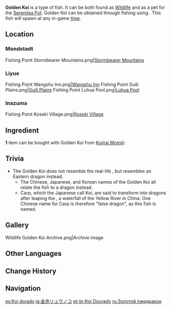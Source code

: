 {{About|the fish|the [[furnishing]]|Ornamental Golden Koi}}
{{Item Infobox
|id           = 131011
|image        = Item Golden Koi.png
|type         = Fish
|invCategory  = Materials
|lbFamily     = Fish
|lbGroup      = Koi
|lbType       = Wildlife
|location     = 
|rarity       = 3
|description  = A large fish said to be the descendant of dragons.<br />With the horn on its head and its scaleless form clad as if in golden armor, it looks every bit like a king underwater. In truth, its bloodline and behavior could not be more different from that of a dragon &mdash; it can neither call forth the wind and rain nor the power of domination and is actually often the victim of food-snatching due to its weak character. A real shame, of course, that it looks so very majestic. As such, it lost the nickname "Descendant of Dragons," and is now termed the "False Dragon" instead.
|source1      = [[Fishing]]
}}
'''Golden Koi''' is a type of fish. It can be both found as [[Wildlife]] and as a pet for the [[Serenitea Pot]]. Golden Koi can be obtained through fishing using {{Item|Fake Fly Bait|20}}. This fish will spawn at any in-game [[time]].

==Location==
{{Main|Fishing Points}}

===Mondstadt===
<gallery hideaddbutton="true" captionalign="center">
Fishing Point Stormbearer Mountains.png|[[Stormbearer Mountains]]
</gallery>

===Liyue===
<gallery hideaddbutton="true" captionalign="center">
Fishing Point Wangshu Inn.png|[[Wangshu Inn]]
Fishing Point Guili Plains.png|[[Guili Plains]]
Fishing Point Luhua Pool.png|[[Luhua Pool]]
</gallery>

===Inazuma===
<gallery hideaddbutton="true" captionalign="center">
Fishing Point Koseki Village.png|[[Koseki Village]]
</gallery>

==Ingredient==
'''1''' item can be bought with Golden Koi from [[Kujirai Momiji]]:
{{Shop/Header|currency=Fish}}
{{Shop|"The Catch"|{{Card|Raimei Angelfish|6}}{{Card|Golden Koi|20}}{{Card|Rusty Koi|20}}|1}}
{{Shop/Footer}}

==Trivia==
* The Golden Koi does not resemble the real-life {{w|koi}}, but resembles an Eastern dragon instead.
** The Chinese, Japanese, and Korean names of the Golden Koi all relate the fish to a dragon instead.
** Carp, which the Japanese call Koi, are said to transform into dragons after leaping the {{w|Longmen (mythology)|Longmen}}, a waterfall of the Yellow River in China. One Chinese name for Carp is therefore "false dragon", as this fish is named.

==Gallery==
<gallery hideaddbutton="true" captionalign="center">
Wildlife Golden Koi Archive.png|Archive image
</gallery>

==Other Languages==
{{Other Languages
|en      = Golden Koi
|zhs     = 金赤假龙
|zhs_rm  = Jīnchì Jiǎlóng
|zht     = 金赤假龍
|zht_rm  = Jīnchì Jiǎlóng
|zh_tl   = Gold-Red False Dragon
|ja      = 金赤リュウノコ
|ja_rm   = Kin'aka Ryuu-no-ko
|ja_tl   = Gold-Red Baby Dragon
|ko      = 금적빛 용 물고기
|ko_rm   = Geumjeok-bit Yong Mulgogi
|ko_tl   = Gold Red-Colored Dragon Fish
|es      = Koi dorado
|es_tl   = Golden Koi
|fr      = Koï doré
|fr_tl   = Golden Koi
|ru      = Золотой лжедракон
|ru_tl   = 
|th      = Golden Koi
|vi      = Cá Rồng {{tt|Xích Kim|赤金}}
|vi_tl   = 
|de      = Goldener Koi
|de_tl   = Golden Koi
|id      = Golden Koi
|pt      = Koi Dourado
|pt_tl   = Golden Koi
}}

==Change History==
{{Change History|2.1}}

==Navigation==
{{Material Navbox|type=Fishing Materials|state=collapsed}}
{{Wildlife Navbox}}

[[es:Koi dorado]]
[[ja:金赤リュウノコ]]
[[pt-br:Koi Dourado]]
[[ru:Золотой лжедракон]]